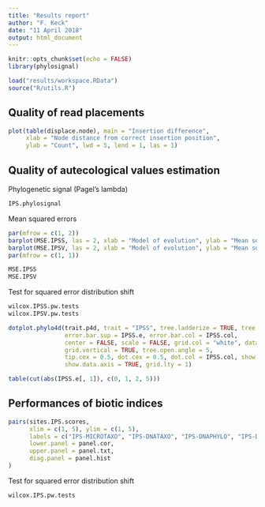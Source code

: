 ```yaml
---
title: "Results report"
author: "F. Keck"
date: "11 April 2018"
output: html_document
---
```


```r
knitr::opts_chunk$set(echo = FALSE)
library(phylosignal)
```

```r
load("results/workspace.RData")
source("R/utils.R")
```

## Quality of read placements



```r
plot(table(displace.node), main = "Insertion difference",
     xlab = "Node distance from correct insertion position",
     ylab = "Count", lwd = 5, lend = 1, las = 1)
```

## Quality of autecological values estimation

Phylogenetic signal (Pagel's lambda)
```r
IPS.phylosignal
```

Mean squared errors

```r
par(mfrow = c(1, 2))
barplot(MSE.IPSS, las = 2, xlab = "Model of evolution", ylab = "Mean squared error", main = "IPSS")
barplot(MSE.IPSV, las = 2, xlab = "Model of evolution", ylab = "Mean squared error", main = "IPSV")
par(mfrow = c(1, 1))
```

```r
MSE.IPSS
MSE.IPSV
```

Test for squared error distribution shift
```r
wilcox.IPSS.pw.tests
wilcox.IPSV.pw.tests
```

```r
dotplot.phylo4d(trait.p4d, trait = "IPSS", tree.ladderize = TRUE, tree.type = "fan",
                error.bar.sup = IPSS.e, error.bar.col = IPSS.col,
                center = FALSE, scale = FALSE, grid.col = "white", data.xlim = c(0, 5),
                grid.vertical = TRUE, tree.open.angle = 5, 
                tip.cex = 0.5, dot.cex = 0.5, dot.col = IPSS.col, show.trait = FALSE,
                show.data.axis = TRUE, grid.lty = 1)
```
```r
table(cut(abs(IPSS.e[, 1]), c(0, 1, 2, 5)))
```


## Performances of biotic indices

```r
pairs(sites.IPS.scores,
      xlim = c(1, 5), ylim = c(1, 5),
      labels = c("IPS-MICROTAXO", "IPS-DNATAXO", "IPS-DNAPHYLO", "IPS-DNAHYBRID"),
      lower.panel = panel.cor,
      upper.panel = panel.txt,
      diag.panel = panel.hist
)
```

Test for squared error distribution shift
```r
wilcox.IPS.pw.tests
```


